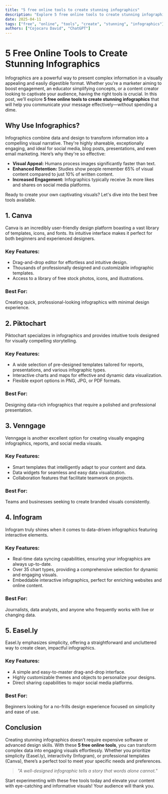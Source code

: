 ```yaml
---
title: "5 free online tools to create stunning infographics"
description: "Explore 5 free online tools to create stunning infographics in this detailed guide, offering insights, strategies, and practical tips to enhance your understanding and application of the topic."
date: 2025-04-11
tags: ["free", "online", "tools", "create", "stunning", "infographics"]
authors: ["Cojocaru David", "ChatGPT"]
---
```


# 5 Free Online Tools to Create Stunning Infographics

Infographics are a powerful way to present complex information in a visually appealing and easily digestible format. Whether you're a marketer aiming to boost engagement, an educator simplifying concepts, or a content creator looking to captivate your audience, having the right tools is crucial. In this post, we’ll explore **5 free online tools to create stunning infographics** that will help you communicate your message effectively—without spending a dime.

## Why Use Infographics?

Infographics combine data and design to transform information into a compelling visual narrative. They're highly shareable, exceptionally engaging, and ideal for social media, blog posts, presentations, and even email marketing. Here’s why they're so effective:

- **Visual Appeal:** Humans process images significantly faster than text.
- **Enhanced Retention:** Studies show people remember 65% of visual content compared to just 10% of written content.
- **Increased Engagement:** Infographics typically receive 3x more likes and shares on social media platforms.

Ready to create your own captivating visuals? Let's dive into the best free tools available.

## 1. Canva

Canva is an incredibly user-friendly design platform boasting a vast library of templates, icons, and fonts. Its intuitive interface makes it perfect for both beginners and experienced designers.

### Key Features:

- Drag-and-drop editor for effortless and intuitive design.
- Thousands of professionally designed and customizable infographic templates.
- Access to a library of free stock photos, icons, and illustrations.

### Best For:

Creating quick, professional-looking infographics with minimal design experience.

## 2. Piktochart

Piktochart specializes in infographics and provides intuitive tools designed for visually compelling storytelling.

### Key Features:

- A wide selection of pre-designed templates tailored for reports, presentations, and various infographic types.
- Interactive charts and maps for effective and dynamic data visualization.
- Flexible export options in PNG, JPG, or PDF formats.

### Best For:

Designing data-rich infographics that require a polished and professional presentation.

## 3. Venngage

Venngage is another excellent option for creating visually engaging infographics, reports, and social media visuals.

### Key Features:

- Smart templates that intelligently adapt to your content and data.
- Data widgets for seamless and easy data visualization.
- Collaboration features that facilitate teamwork on projects.

### Best For:

Teams and businesses seeking to create branded visuals consistently.

## 4. Infogram

Infogram truly shines when it comes to data-driven infographics featuring interactive elements.

### Key Features:

- Real-time data syncing capabilities, ensuring your infographics are always up-to-date.
- Over 35 chart types, providing a comprehensive selection for dynamic and engaging visuals.
- Embeddable interactive infographics, perfect for enriching websites and online content.

### Best For:

Journalists, data analysts, and anyone who frequently works with live or changing data.

## 5. Easel.ly

Easel.ly emphasizes simplicity, offering a straightforward and uncluttered way to create clean, impactful infographics.

### Key Features:

- A simple and easy-to-master drag-and-drop interface.
- Highly customizable themes and objects to personalize your designs.
- Direct sharing capabilities to major social media platforms.

### Best For:

Beginners looking for a no-frills design experience focused on simplicity and ease of use.

## Conclusion

Creating stunning infographics doesn’t require expensive software or advanced design skills. With these **5 free online tools**, you can transform complex data into engaging visuals effortlessly. Whether you prioritize simplicity (Easel.ly), interactivity (Infogram), or professional templates (Canva), there’s a perfect tool to meet your specific needs and preferences.

> _"A well-designed infographic tells a story that words alone cannot."_

Start experimenting with these free tools today and elevate your content with eye-catching and informative visuals! Your audience will thank you.
